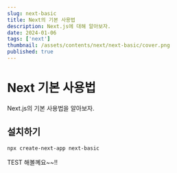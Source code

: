 ```yaml
---
slug: next-basic
title: Next의 기본 사용법
description: Next.js에 대해 알아보자.
date: 2024-01-06
tags: ['next']
thumbnail: /assets/contents/next/next-basic/cover.png
published: true
---
```


# Next 기본 사용법

Next.js의 기본 사용법을 알아보자.

## 설치하기

```bash
npx create-next-app next-basic
```


TEST 해볼꼐요~~!!